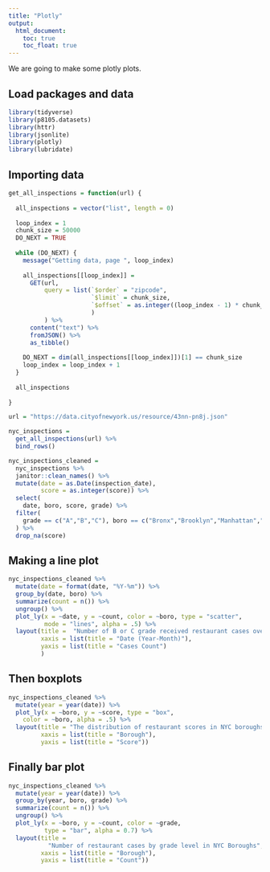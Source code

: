 ```yaml
---
title: "Plotly"
output: 
  html_document:
    toc: true
    toc_float: true
---
```


We are going to make some plotly plots.

## Load packages and data

```r
library(tidyverse)
library(p8105.datasets)
library(httr)
library(jsonlite)
library(plotly)
library(lubridate)
```

## Importing data

```r
get_all_inspections = function(url) {
  
  all_inspections = vector("list", length = 0)
  
  loop_index = 1
  chunk_size = 50000
  DO_NEXT = TRUE
  
  while (DO_NEXT) {
    message("Getting data, page ", loop_index)
    
    all_inspections[[loop_index]] = 
      GET(url,
          query = list(`$order` = "zipcode",
                       `$limit` = chunk_size,
                       `$offset` = as.integer((loop_index - 1) * chunk_size)
                       )
          ) %>%
      content("text") %>%
      fromJSON() %>%
      as_tibble()
    
    DO_NEXT = dim(all_inspections[[loop_index]])[1] == chunk_size
    loop_index = loop_index + 1
  }
  
  all_inspections
  
}

url = "https://data.cityofnewyork.us/resource/43nn-pn8j.json"

nyc_inspections = 
  get_all_inspections(url) %>%
  bind_rows() 

nyc_inspections_cleaned =
  nyc_inspections %>%
  janitor::clean_names() %>%
  mutate(date = as.Date(inspection_date),
         score = as.integer(score)) %>%
  select(
    date, boro, score, grade) %>%
  filter(
    grade == c("A","B","C"), boro == c("Bronx","Brooklyn","Manhattan","Queens","Staten Island")
  ) %>%
  drop_na(score)
```

## Making a line plot

```r
nyc_inspections_cleaned %>%
  mutate(date = format(date, "%Y-%m")) %>%
  group_by(date, boro) %>%
  summarize(count = n()) %>%
  ungroup() %>%
  plot_ly(x = ~date, y = ~count, color = ~boro, type = "scatter", 
          mode = "lines", alpha = .5) %>%
  layout(title =  "Number of B or C grade received restaurant cases over time in NYC boroughs",
         xaxis = list(title = "Date (Year-Month)"),
         yaxis = list(title = "Cases Count")
         )
```

## Then boxplots

```r
nyc_inspections_cleaned %>%
  mutate(year = year(date)) %>%
  plot_ly(x = ~boro, y = ~score, type = "box",
    color = ~boro, alpha = .5) %>%
  layout(title = "The distribution of restaurant scores in NYC boroughs per year",
         xaxis = list(title = "Borough"),
         yaxis = list(title = "Score"))

```

## Finally bar plot

```r
nyc_inspections_cleaned %>% 
  mutate(year = year(date)) %>%
  group_by(year, boro, grade) %>%
  summarize(count = n()) %>%
  ungroup() %>%
  plot_ly(x = ~boro, y = ~count, color = ~grade, 
          type = "bar", alpha = 0.7) %>% 
  layout(title = 
           "Number of restaurant cases by grade level in NYC Boroughs",
         xaxis = list(title = "Borough"),
         yaxis = list(title = "Count"))
```
